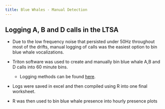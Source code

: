 ```yaml
---
title: Blue Whales - Manual Detection
---
```


## Logging A, B and D calls in the LTSA

-   Due to the low frequency noise that persisted under 50Hz throughout most of the drifts, manual logging of calls was the easiest option to bin blue whale vocalizations.

-   Triton software was used to create and manually bin blue whale A,B and D calls into 60 minute bins.

    -   Logging methods can be found [here](Slides/methodsforloggingbaleenwhales.qmd).

-   Logs were saved in excel and then compiled using R into one final worksheet.

-   R was then used to bin blue whale presence into hourly presence plots
